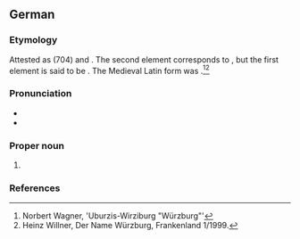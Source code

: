 ==German==
{{wikipedia}}
{{wikipedia|lang=de}}
===Etymology===
Attested as {{m|la|Virteburch}} (704) and {{m|la|Uburzis}}. The second element corresponds to {{m|de|burg}}, but the first element is said to be {{der|de|cel|-}}. The Medieval Latin form was {{m|la|Herbipolis}}.<ref>Norbert Wagner, 'Uburzis-Wirziburg "Würzburg"'</ref><ref>Heinz Willner, Der Name Würzburg, Frankenland 1/1999.</ref>

===Pronunciation===
* {{IPA|de|/ˈvʏɐ̯tsbʊɐ̯k/}}
* {{audio|de|De-Würzburg.ogg|Audio}}

===Proper noun===
{{head|de|proper noun}}

# {{place|de|city|r/Franconia|t=Würzburg}}

===References===
<references/>